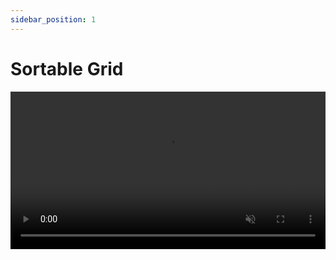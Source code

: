 ```yaml
---
sidebar_position: 1
---
```


# Sortable Grid


<video autoPlay loop muted width='100%' src={gridVideo} />

## Overview

The **Sortable Grid** component provides a grid layout where items can be reordered through drag and drop interactions. Common use cases include dashboards, card layouts, and other grid-based interfaces.

## Documentation

Explore these sections to learn more about implementing the **Sortable Grid**:

- [Usage](./usage)
- [Props](./props)
- [Examples](./examples)
